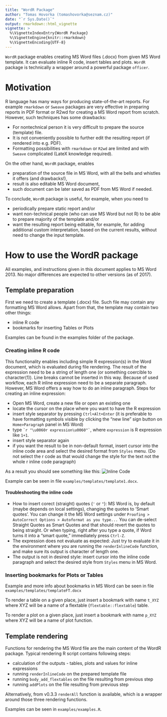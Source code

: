 ---
title: "WordR Package"
author: "Tomas Hovorka (tomashovorka@seznam.cz)"
date: "`r Sys.Date()`"
output: rmarkdown::html_vignette
vignette: >
  %\VignetteIndexEntry{WordR Package}
  %\VignetteEngine{knitr::rmarkdown}
  %\VignetteEncoding{UTF-8}
---


`WordR` package enables creating MS Word files (.docx) from given MS Word template. It can evaluate inline R code, insert tables and plots. `WordR` package is technically a wrapper around a powerful package `officer`.

# Motivation

R language has many ways for producing state-of-the-art reports. For example `rmarkdown` or `Sweave` packages are very effective in preparing reports in PDF format or R2wd for creating a MS Word report from scratch. However, such techniques has some drawbacks:

- For nontechnical person it is very difficult to prepare the source (template) file.
- It is not conveniently possible to further edit the resulting report (if rendered into e.g. PDF).
- Formatting possibilities with `rmarkdown` or `R2wd` are limited and with `Sweave` complicated (LateX knowledge required).

On the other hand, `WordR` package, enables

- preparation of the source file in MS Word, with all the bells and whistles it offers (and drawbacks!),
- result is also editable MS Word document,
- such document can be later saved as PDF from MS Word if needed.

To conclude, `WordR` package is useful, for example, when you need to 

- periodically prepare static report and/or 
- want non-technical people (who can use MS Word but not R) to be able to prepare majority of the template and/or
- want the resulting report being editable, for example, for adding additional custom interpretation, based on the current results, without need to change the input template.

# How to use the WordR package

All examples, and instructions given in this document applies to MS Word 2013. No major differences are expected to other versions (as of 2017).

## Template preparation
First we need to create a template (.docx) file. Such file may contain any formatting MS Word allows. Apart from that, the template may contain two other things:

- inline R code
- bookmarks for inserting Tables or Plots

Examples can be found in the examples folder of the package.

### Creating inline R code
This functionality enables including simple R expression(s) in the Word document, which is evaluated during file rendering. The result of the expression need to be a string of length one (or something coercible to character(1)). Line breaks cannot be inserted in this way. Because of used workflow, each R inline expression need to be a separate paragraph. However, MS Word offers a way how to do an inline paragraph.
Steps for creating an inline expression:

- Open MS Word, create a new file or open an existing one
- locate the cursor on the place where you want to have the R expression
- insert style separator by pressing `Ctrl+Alt+Enter` (it is preferable to have formatting symbols visible by clicking the "new line" sign button on `Home>Paragraph` panel in MS Word)
- type `` `r "\u0060r expression\u0060"` ``, where `expression` is R expression like `1+1`. 
- insert style separator again
- if you want the result to be in non-default format, insert cursor into the inline code area and select the desired format from `Styles` menu. (Do not select the r code as that would change the style for the text not the whole r inline code paragraph)

As a result you should see something like this:
![Inline Code](lineWithCode.gif)

Example can be seen in file `examples/templates/template1.docx`.

#### Troubleshooting the inline code
- How to insert corect (straight) quotes (`'` or `"`): MS Word is, by default (maybe depends on local settings), changing the quotes to 'Smart quotes'. You can change it the MS Word settings under `Proofing > AutoCorrect Options > Autoformat as you type...` You can de-select Straight Quotes as Smart Quotes and that should revert the quotes to being straight. Or when typing, right after you type a quote, if Word turns it into a "smart quote," immediately press `Ctrl-Z`.
- The expression does not evaluate as expected: Just try to evaluate it in the environment where you are running the `renderInlineCode` function, and make sure its output is character of length one.
- The output is not in desired style: insert cursor into the inline code paragraph and select the desired style from `Styles` menu in MS Word.

### Inserting bookmarks for Plots or Tables

Example and more info about bookmarks in MS Word can be seen in file `examples/templates/templateFT.docx`

To render a table on a given place, just insert a bookmark with name `t_XYZ` where XYZ will be a name of a flextable (`flextable::flextable`) table.


To render a plot on a given place, just insert a bookmark with name `p_XYZ` where XYZ will be a name of plot function.



## Template rendering

Functions for rendering the MS Word file are the main content of the WordR package. Typical rendering R script contains following steps:

- calculation of the outputs - tables, plots and values for inline expressions
- running `renderInlineCode` on the prepared template file
- running `body_add_flextables` on the file resulting from previous step
- running `addPlots` on the file resulting from previous step

Alternatively, from v0.3.3 `renderAll` function is available, which is a wrapper around those three rendering functions.

Examples can be seen in `examples/examples.R`.


